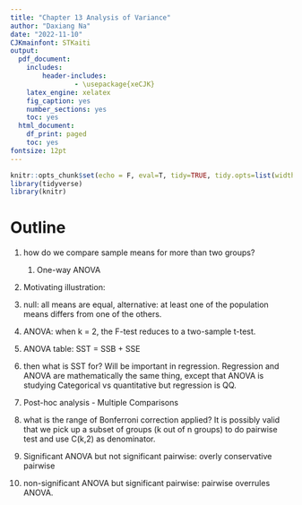 ```yaml
---
title: "Chapter 13 Analysis of Variance"
author: "Daxiang Na"
date: "2022-11-10"
CJKmainfont: STKaiti
output: 
  pdf_document: 
    includes:
        header-includes:
                - \usepackage{xeCJK}
    latex_engine: xelatex
    fig_caption: yes
    number_sections: yes
    toc: yes
  html_document:
    df_print: paged
    toc: yes
fontsize: 12pt
---
```


```r
knitr::opts_chunk$set(echo = F, eval=T, tidy=TRUE, tidy.opts=list(width.cutoff=70))
library(tidyverse)
library(knitr)
```

# Outline

1.  how do we compare sample means for more than two groups?

    1.  One-way ANOVA

2.  Motivating illustration:

3.  null: all means are equal, alternative: at least one of the population means differs from one of the others.

4.  ANOVA: when k = 2, the F-test reduces to a two-sample t-test.

5.  ANOVA table: SST = SSB + SSE

6.  then what is SST for? Will be important in regression. Regression and ANOVA are mathematically the same thing, except that ANOVA is studying Categorical vs quantitative but regression is QQ.

7.  Post-hoc analysis - Multiple Comparisons

8.  what is the range of Bonferroni correction applied? It is possibly valid that we pick up a subset of groups (k out of n groups) to do pairwise test and use C(k,2) as denominator.

9.  Significant ANOVA but not significant pairwise: overly conservative pairwise

10. non-significant ANOVA but significant pairwise: pairwise overrules ANOVA.
